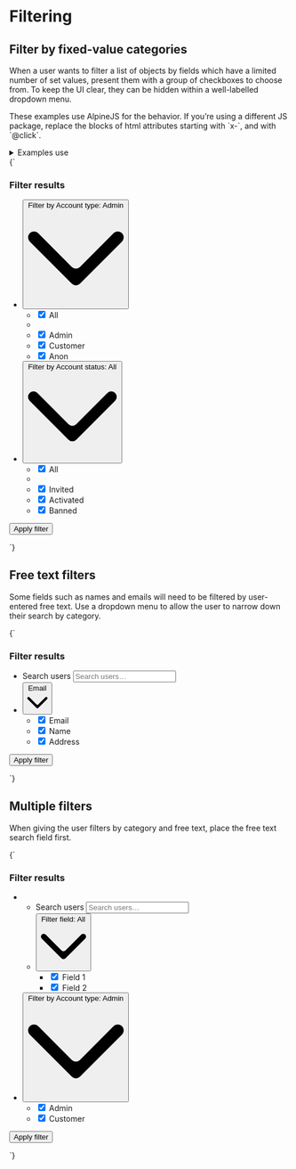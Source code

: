 
<Meta title="UI/Data/Filtering" />

# Filtering

## Filter by fixed-value categories

When a user wants to filter a list of objects by fields which have a limited number of set values, present them with a group of checkboxes to choose from. To keep the UI clear, they can be hidden within a well-labelled dropdown menu.

<div class="u-bg-gray-light u-padding-m-x u-padding-xs-y">
  <p>
    These examples use AlpineJS for the behavior. If you’re using a different JS
    package, replace the blocks of html attributes starting with `x-`, and with
    `@click`.
  </p>
</div>

<details class="u-margin-xl-y">
  <summary class="u-h4 u-font-medium">Examples use</summary>
  <ul>
    <li>
      <a href="/docs/atoms-button-base--button-element">a-button</a>
    </li>
    <li>
      <a href="/docs/atoms-button-ui--ui">a-button--secondary</a>
    </li>
    <li>
      <a href="/docs/atoms-button-menu--menu">a-button--transparent</a>
    </li>
    <li>
      <a href="/docs/atoms-dropdown--dropdown">a-dropdown</a>
    </li>
    <li>
      <a href="/docs/organisms-ui-group--ui-group-buttons">o-ui-group</a>
    </li>
    <li>
      <a href="/docs/utilities-flex--flex">u-flex</a>
    </li>
    <li>
      <a href="/docs/utilities-box-alignment--items-center">u-items-center</a>
    </li>
    <li>
      <a href="/docs/atoms-icon--icon">a-icon</a>
    </li>
    <li>
      <a href="/docs/atoms-list-reset--list-reset">u-list-none</a>
    </li>
    <li>
      <a href="/docs/utilities-typography--typography">u-h6</a>
    </li>
    <li>
      <a href="/docs/utilities-margin--margin-m">u-margin</a>
    </li>
    <li>
      <a href="/docs/utilities-overflow--overflow-y">u-overflow-y-auto</a>
    </li>
    <li>
      <a href="/docs/utilities-relative--relative">u-relative</a>
    </li>
    <li>
      <a href="/docs/utilities-sr-only--sr-only">u-sr-only</a>
    </li>
  </ul>
</details>

<Canvas>
  <Story name="Filter by preset values">
    {`
      <div style="min-height: 15rem;">
        <form action="" method="POST" class="u-flex u-items-center" role="search">
          <h3 class="u-sr-only">Filter results</h3>
          <ul class="u-list-none u-flex" x-data="{ dropdownOpen: false }">
            <li class="u-relative u-margin-xs-right">
              <button
                type="button"
                class="a-button a-button--secondary"
                title="Filter by category"
                aria-controls="dropdown-1"
                @click="dropdownOpen = !dropdownOpen"
                :aria-expanded="dropdownOpen"
              >
                <span class="u-sr-only">Filter by</span>
                <span class="a-button__label">Account type: Admin</span>
                <svg class="a-button__icon a-icon a-icon--m" xmlns="http://www.w3.org/2000/svg" viewBox="0 0 100 100">
                  <path d="M2.78,32.83a6.07,6.07,0,0,1,8.58-8.59L45.71,58.59a6.07,6.07,0,0,0,8.58,0L88.64,24.24a6.07,6.07,0,1,1,8.58,8.59L54.29,75.76a6.07,6.07,0,0,1-8.58,0Z" fill-rule="evenodd"/>
                </svg>
              </button>
              <ul
                x-show="dropdownOpen"
                x-transition:enter="is-transitioning"
                x-transition:enter-start="is-off-screen"
                x-transition:enter-end="is-on-screen"
                x-transition:leave="is-transitioning"
                x-transition:leave-start="is-on-screen"
                x-transition:leave-end="is-off-screen"
                @click.away="dropdownOpen = false"
                class="a-dropdown a-dropdown--right u-overflow-y-auto u-list-none u-margin-s-top"
                id="dropdown-1"
              >
                <li>
                  <label class="a-button a-button--transparent a-button--menu u-h6 u-flex u-items-center">
                    <input type="checkbox" name="all" checked />
                    All
                  </label>
                </li>
                <li role="separator"></li>
                <li>
                  <label class="a-button a-button--transparent a-button--menu u-h6 u-flex u-items-center">
                    <input type="checkbox" name="admin" checked />
                    Admin
                  </label>
                </li>
                <li>
                  <label class="a-button a-button--transparent a-button--menu u-h6 u-flex u-items-center">
                    <input type="checkbox" name="customer" checked />
                    Customer
                  </label>
                </li>
                <li>
                  <label class="a-button a-button--transparent a-button--menu u-h6 u-flex u-items-center">
                    <input type="checkbox" name="anon" checked />
                    Anon
                  </label>
                </li>
              </ul>
            </li>
            <li class="u-relative" x-data="{ dropdownOpen: false }">
              <button
                type="button"
                class="a-button a-button--secondary"
                title="Add filter"
                aria-controls="dropdown-2" @click="dropdownOpen = !dropdownOpen"
                :aria-expanded="dropdownOpen"
              >
                <span class="u-sr-only">Filter by</span>
                <span class="a-button__label">Account status: All</span>
                <svg class="a-button__icon a-icon a-icon--m" xmlns="http://www.w3.org/2000/svg" viewBox="0 0 100 100">
                  <path d="M2.78,32.83a6.07,6.07,0,0,1,8.58-8.59L45.71,58.59a6.07,6.07,0,0,0,8.58,0L88.64,24.24a6.07,6.07,0,1,1,8.58,8.59L54.29,75.76a6.07,6.07,0,0,1-8.58,0Z" fill-rule="evenodd"/>
                </svg>
              </button>
              <ul
                x-show="dropdownOpen"
                x-transition:enter="is-transitioning"
                x-transition:enter-start="is-off-screen"
                x-transition:enter-end="is-on-screen"
                x-transition:leave="is-transitioning"
                x-transition:leave-start="is-on-screen"
                x-transition:leave-end="is-off-screen"
                @click.away="dropdownOpen = false"
                class="a-dropdown a-dropdown--right u-overflow-y-auto u-list-none u-margin-s-top"
                id="dropdown-2"
              >
                <li>
                  <label class="a-button a-button--transparent a-button--menu u-h6 u-flex u-items-center">
                    <input type="checkbox" name="all" checked />
                    All
                  </label>
                </li>
                <li role="separator"></li>
                <li>
                  <label class="a-button a-button--transparent a-button--menu u-h6 u-flex u-items-center">
                    <input type="checkbox" name="invited" checked />
                    Invited
                  </label>
                </li>
                <li>
                  <label class="a-button a-button--transparent a-button--menu u-h6 u-flex u-items-center">
                    <input type="checkbox" name="activated" checked />
                    Activated
                  </label>
                </li>
                <li>
                  <label class="a-button a-button--transparent a-button--menu u-h6 u-flex u-items-center">
                    <input type="checkbox" name="banned" checked />
                    Banned
                  </label>
                </li>
              </ul>
            </li>
          </ul>
          <button class="a-button u-sr-only" type="submit">Apply filter</button>
        </form>
      </div>
    `}
  </Story>
</Canvas>

## Free text filters

Some fields such as names and emails will need to be filtered by user-entered free text. Use a dropdown menu to allow the user to narrow down their search by category.

<Canvas isColumn>
  <Story name="Filter by free text">
    {`
      <div style="min-height: 10rem;">
        <form action="" method="POST" role="search">
          <h3 class="u-sr-only">Filter results</h3>
          <ul class="o-ui-group u-flex u-list-none">
            <li class="u-flex">
              <label for="search_users" class="u-sr-only">Search users</label>
              <input type="search" id="search_users" class="o-ui-group__item u-border-radius-0-tr u-border-radius-0-br" placeholder="Search users…" />
            </li>
            <li class="u-flex u-relative" x-data="{ dropdownOpen: false }">
              <button
                type="button"
                class="a-button a-button--secondary u-border-radius-0-tl u-border-radius-0-bl"
                aria-controls="dropdown-1"
                @click="dropdownOpen = !dropdownOpen"
                :aria-expanded="dropdownOpen"
              >
                <span class="a-button__label">Email</span>
                <svg class="a-button__icon a-icon a-icon--m" xmlns="http://www.w3.org/2000/svg" viewBox="0 0 100 100" aria-hidden="true">
                  <path d="M2.78,32.83a6.07,6.07,0,0,1,8.58-8.59L45.71,58.59a6.07,6.07,0,0,0,8.58,0L88.64,24.24a6.07,6.07,0,1,1,8.58,8.59L54.29,75.76a6.07,6.07,0,0,1-8.58,0Z" fill-rule="evenodd"/>
                </svg>
              </button>
              <ul
                x-show="dropdownOpen"
                x-transition:enter="is-transitioning"
                x-transition:enter-start="is-off-screen"
                x-transition:enter-end="is-on-screen"
                x-transition:leave="is-transitioning"
                x-transition:leave-start="is-on-screen"
                x-transition:leave-end="is-off-screen"
                @click.away="dropdownOpen = false"
                class="a-dropdown a-dropdown--right u-margin-s-top u-overflow-y-auto u-list-none u-margin-s-bottom"
                id="dropdown-1"
              >
                <li>
                  <label class="a-button a-button--transparent a-button--menu u-h6 u-flex u-items-center">
                    <input type="checkbox" name="email" checked />
                    Email
                  </label>
                </li>
                <li>
                  <label class="a-button a-button--transparent a-button--menu u-h6 u-flex u-items-center">
                    <input type="checkbox" name="name" checked />
                    Name
                  </label>
                </li>
                <li>
                  <label class="a-button a-button--transparent a-button--menu u-h6 u-flex u-items-center">
                    <input type="checkbox" name="address" checked />
                    Address
                  </label>
                </li>
              </ul>
            </li>
          </ul>
          <button class="a-button u-sr-only" type="submit">Apply filter</button>
        </form>
      </div>
    `}
  </Story>
</Canvas>

## Multiple filters

When giving the user filters by category and free text, place the free text search field first.

<Canvas>
  <Story name="Filter by free text and categories">
    {`
      <div style="min-height: 10rem;">
        <form action="" method="POST" role="search">
          <h3 class="u-sr-only">Filter results</h3>
          <ul class="u-list-none u-flex u-items-center">
            <li class="u-margin-xs-right">
              <ul class="o-ui-group u-flex u-list-none">
                <li class="u-flex">
                  <label for="search_users" class="u-sr-only">Search users</label>
                  <input type="search" id="search_users" class="o-ui-group__item u-border-radius-0-tr u-border-radius-0-br" placeholder="Search users…" />
                </li>
                <li class="u-flex u-relative" x-data="{ dropdownOpen: false }">
                  <button
                    type="button"
                    class="a-button a-button--secondary u-border-radius-0-tl u-border-radius-0-bl"
                    aria-controls="dropdown-1"
                    @click="dropdownOpen = !dropdownOpen"
                    :aria-expanded="dropdownOpen"
                  >
                    <span class="u-sr-only">Filter field:</span>
                    <span class="a-button__label">All</span>
                    <svg class="a-button__icon a-icon a-icon--m" xmlns="http://www.w3.org/2000/svg" viewBox="0 0 100 100" aria-hidden="true">
                      <path d="M2.78,32.83a6.07,6.07,0,0,1,8.58-8.59L45.71,58.59a6.07,6.07,0,0,0,8.58,0L88.64,24.24a6.07,6.07,0,1,1,8.58,8.59L54.29,75.76a6.07,6.07,0,0,1-8.58,0Z" fill-rule="evenodd"/>
                    </svg>
                  </button>
                  <ul
                    x-show="dropdownOpen"
                    x-transition:enter="is-transitioning"
                    x-transition:enter-start="is-off-screen"
                    x-transition:enter-end="is-on-screen"
                    x-transition:leave="is-transitioning"
                    x-transition:leave-start="is-on-screen"
                    x-transition:leave-end="is-off-screen"
                    @click.away="dropdownOpen = false"
                    class="a-dropdown a-dropdown--right u-overflow-y-auto u-list-none u-margin-s-top"
                    id="dropdown-1"
                  >
                    <li>
                      <label class="a-button a-button--transparent a-button--menu u-h6 u-flex u-items-center">
                        <input type="checkbox" name="field_1" checked />
                        Field 1
                      </label>
                    </li>
                    <li>
                      <label class="a-button a-button--transparent a-button--menu u-h6 u-flex u-items-center">
                        <input type="checkbox" name="field_2" checked />
                        Field 2
                      </label>
                    </li>
                  </ul>
                </li>
              </ul>
            </li>
            <li class="u-relative" x-data="{ dropdownOpen: false }">
              <button
                type="button"
                class="a-button a-button--secondary"
                title="Filter by category"
                aria-controls="dropdown-2"
                @click="dropdownOpen = !dropdownOpen"
                :aria-expanded="dropdownOpen"
              >
                <span class="u-sr-only">Filter by</span>
                <span class="a-button__label">Account type: Admin</span>
                <svg class="a-button__icon a-icon a-icon--m" xmlns="http://www.w3.org/2000/svg" viewBox="0 0 100 100">
                  <path d="M2.78,32.83a6.07,6.07,0,0,1,8.58-8.59L45.71,58.59a6.07,6.07,0,0,0,8.58,0L88.64,24.24a6.07,6.07,0,1,1,8.58,8.59L54.29,75.76a6.07,6.07,0,0,1-8.58,0Z" fill-rule="evenodd"/>
                </svg>
              </button>
              <ul
                x-show="dropdownOpen"
                x-transition:enter="is-transitioning"
                x-transition:enter-start="is-off-screen"
                x-transition:enter-end="is-on-screen"
                x-transition:leave="is-transitioning"
                x-transition:leave-start="is-on-screen"
                x-transition:leave-end="is-off-screen"
                @click.away="dropdownOpen = false"
                class="a-dropdown a-dropdown--right u-overflow-y-auto u-list-none u-margin-s-top"
                id="dropdown-1"
              >
                <li>
                  <label class="a-button a-button--transparent a-button--menu u-h6 u-flex u-items-center">
                    <input type="checkbox" name="admin" checked />
                    Admin
                  </label>
                </li>
                <li>
                  <label class="a-button a-button--transparent a-button--menu u-h6 u-flex u-items-center">
                    <input type="checkbox" name="customer" checked />
                    Customer
                  </label>
                </li>
              </ul>
            </li>
          </ul>
          <button class="a-button u-sr-only" type="submit">Apply filter</button>
        </form>
      </div>
    `}
  </Story>
</Canvas>
